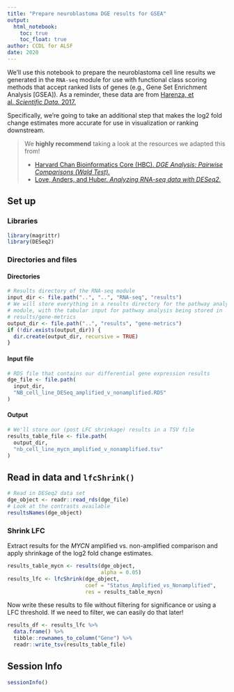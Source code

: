 ```yaml
---
title: "Prepare neuroblastoma DGE results for GSEA"
output: 
  html_notebook: 
    toc: true
    toc_float: true
author: CCDL for ALSF
date: 2020
---
```


We'll use this notebook to prepare the neuroblastoma cell line results we generated in the `RNA-seq` module for use with functional class scoring methods that accept ranked lists of genes (e.g., Gene Set Enrichment Analysis [GSEA]).
As a reminder, these data are from [Harenza, et al. _Scientific Data._ 2017.](https://doi.org/10.1038/sdata.2017.33)

Specifically, we're going to take an additional step that makes the log2 fold change estimates more accurate for use in visualization or ranking downstream.

> We **highly recommend** taking a look at the resources we adapted this from!
>
> * [Harvard Chan Bioinformatics Core (HBC). _DGE Analysis: Pairwise Comparisons (Wald Test)._](https://hbctraining.github.io/DGE_workshop_salmon/lessons/05_DGE_DESeq2_analysis2.html)
> * [Love, Anders, and Huber. _Analyzing RNA-seq data with DESeq2._](https://bioconductor.org/packages/devel/bioc/vignettes/DESeq2/inst/doc/DESeq2.html#log-fold-change-shrinkage-for-visualization-and-ranking)

## Set up

### Libraries

```r
library(magrittr)
library(DESeq2)
```

### Directories and files

#### Directories

```r
# Results directory of the RNA-seq module
input_dir <- file.path("..", "..", "RNA-seq", "results")
# We will store everything in a results directory for the pathway analysis 
# module, with the tabular input for pathway analysis being stored in 
# results/gene-metrics
output_dir <- file.path("..", "results", "gene-metrics")
if (!dir.exists(output_dir)) {
  dir.create(output_dir, recursive = TRUE)
}
```

#### Input file

```r
# RDS file that contains our differential gene expression results
dge_file <- file.path(
  input_dir, 
  "NB_cell_line_DESeq_amplified_v_nonamplified.RDS"
)
```

#### Output

```r
# We'll store our (post LFC shrinkage) results in a TSV file
results_table_file <- file.path(
  output_dir, 
  "nb_cell_line_mycn_amplified_v_nonamplified.tsv"
)
```

## Read in data and `lfcShrink()`

```r
# Read in DESeq2 data set
dge_object <- readr::read_rds(dge_file)
# Look at the contrasts available
resultsNames(dge_object)
```

### Shrink LFC

Extract results for the _MYCN_ amplified vs. non-amplified comparison and apply shrinkage of the log2 fold change estimates.

```r
results_table_mycn <- results(dge_object, 
                              alpha = 0.05)
results_lfc <- lfcShrink(dge_object, 
                         coef = "Status_Amplified_vs_Nonamplified",
                         res = results_table_mycn)
```

Now write these results to file without filtering for significance or using a LFC threshold.
If we need to filter, we can easily do that later!

```r
results_df <- results_lfc %>%
  data.frame() %>%
  tibble::rownames_to_column("Gene") %>%
  readr::write_tsv(results_table_file)
```

## Session Info

```r
sessionInfo()
```
